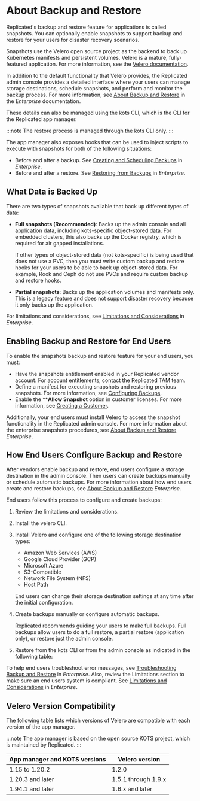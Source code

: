 
# About Backup and Restore

Replicated's backup and restore feature for applications is called snapshots. You can optionally enable snapshots to support backup and restore for your users for disaster recovery scenarios.

Snapshots use the Velero open source project as the backend to back up Kubernetes manifests and persistent volumes. Velero is a mature, fully-featured application. For more information, see the [Velero documentation](https://velero.io/docs/).

In addition to the default functionality that Velero provides, the Replicated admin console provides a detailed interface where your users can manage storage destinations, schedule snapshots, and perform and monitor the backup process. For more information, see [About Backup and Restore](/enterprise/snapshots-understanding) in the _Enterprise_ documentation.

These details can also be managed using the kots CLI, which is the CLI for the Replicated app manager.

:::note
The restore process is managed through the kots CLI only.
:::

The app manager also exposes hooks that can be used to inject scripts to execute with snapshots for both of the following situations:

- Before and after a backup.  See [Creating and Scheduling Backups](/enterprise/snapshots-creating) in _Enterprise_.
- Before and after a restore. See [Restoring from Backups](/enterprise/snapshots-restoring-full) in _Enterprise_.

## What Data is Backed Up

There are two types of snapshots available that back up different types of data:

* **Full snapshots (Recommended)**: Backs up the admin console and all application data, including kots-specific object-stored data. For embedded clusters, this also backs up the Docker registry, which is required for air gapped installations.

  If other types of object-stored data (not kots-specific) is being used that does not use a PVC, then you must write custom backup and restore hooks for your users to be able to back up object-stored data. For example, Rook and Ceph do not use PVCs and require custom backup and restore hooks.

* **Partial snapshots**: Backs up the application volumes and manifests only. This is a legacy feature and does not support disaster recovery because it only backs up the application.

For limitations and considerations, see [Limitations and Considerations](/enterprise/snapshots-understanding#limitations-and-considerations) in _Enterprise_.


## Enabling Backup and Restore for End Users

To enable the snapshots backup and restore feature for your end users, you must:

- Have the snapshots entitlement enabled in your Replicated vendor account. For account entitlements, contact the Replicated TAM team.
- Define a manifest for executing snapshots and restoring previous snapshots. For more information, see [Configuring Backups](snapshots-configuring-backups).
- Enable the ****Allow Snapshot** option in customer licenses. For more information, see [Creating a Customer](releases-creating-customer).

Additionally, your end users must install Velero to access the snapshot functionality in the Replicated admin console. For more information about the enterprise snapshots procedures, see [About Backup and Restore](/enterprise/snapshots-understanding) _Enterprise_.

## How End Users Configure Backup and Restore

After vendors enable backup and restore, end users configure a storage destination in the admin console. Then users can create backups manually or schedule automatic backups. For more information about how end users create and restore backups, see [About Backup and Restore](/enterprise/snapshots-understanding) _Enterprise_.

End users follow this process to configure and create backups:

1. Review the limitations and considerations.

1. Install the velero CLI.

1. Install Velero and configure one of the following storage destination types:

    - Amazon Web Services (AWS)
    - Google Cloud Provider (GCP)
    - Microsoft Azure
    - S3-Compatible
    - Network File System (NFS)
    - Host Path

    End users can change their storage destination settings at any time after the initial configuration.

1. Create backups manually or configure automatic backups.

    Replicated recommends guiding your users to make full backups. Full backups allow users to do a full restore, a partial restore (application only), or restore just the admin console.

1. Restore from the kots CLI or from the admin console as indicated in the following table:

    <RestoreTable/>

To help end users troubleshoot error messages, see [Troubleshooting Backup and Restore](/enterprise/snapshots-troubleshooting-backup-restore) in _Enterprise_. Also, review the Limitations section to make sure an end users system is compliant. See [Limitations and Considerations](/enterprise/snapshots-understanding#limitations-and-consoderations) in _Enterprise_.

## Velero Version Compatibility

The following table lists which versions of Velero are compatible with each version of the app manager.

:::note
The app manager is based on the open source KOTS project, which is maintained by Replicated.
:::

| App manager and KOTS versions | Velero version |
|------|-------------|
| 1.15 to 1.20.2 | 1.2.0 |
| 1.20.3 and later | 1.5.1 through 1.9.x |
| 1.94.1 and later | 1.6.x and later |
